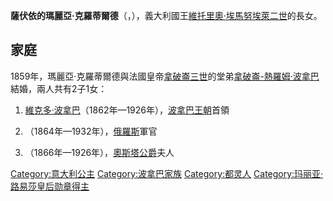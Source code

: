{{Unreferenced|time=2020-09-03T01:30:24+00:00}}
{{Infobox royalty
| name        = 瑪麗亞·克羅蒂爾德
| image       = Maria Clotilde di Savoia.jpg
| birth_date  = {{Birth date|1843|03|02|df=y}}
| birth_place = {{flag|Kingdom of Sardinia}}[[都靈王宮|杜林王宮]]
| death_date  = {{Death date and age|1911|06|25|1843|03|02|df=y}}
| death_place = {{flag|Kingdom of Italy}}[[蒙卡列里城堡|蒙卡列里城堡]]
| spouse      = {{marriage|[[拿破崙-熱羅姆·波拿巴|拿破崙-熱羅姆·波拿巴]]|1859|1891|end=夫逝}}
| issue       = [[拿破崙五世|維克多·波拿巴]]<br>[[路易·波拿巴_(1864-1932)|路易·波拿巴]]<br>[[瑪麗亞·萊蒂西亞·波拿巴|瑪麗亞·萊蒂西亞·波拿巴]]
| full name   = Ludovica Teresa Maria Clotilde
| house       = [[薩伏依王朝|薩伏依王朝]]
| father      = [[維托里奧·埃馬努埃萊二世|維托里奧·埃馬努埃萊二世]]
| mother      = [[阿德萊德_(奧地利女大公)|奧地利的阿德萊德]]
}}
'''薩伏依的瑪麗亞·克羅蒂爾德'''（{{lang-it|Maria Clotilde di Savoia}}，{{bd|1843年|3月2日|1911年|6月25日}}），義大利國王[[維托里奧·埃馬努埃萊二世|維托里奧·埃馬努埃萊二世]]的長女。

== 家庭 ==
1859年，瑪麗亞·克羅蒂爾德與法國皇帝[[拿破崙三世|拿破崙三世]]的堂弟[[拿破崙-熱羅姆·波拿巴|拿破崙-熱羅姆·波拿巴]]結婚，兩人共有2子1女：
# [[拿破崙五世|維克多·波拿巴]]（1862年—1926年），[[波拿巴王朝|波拿巴王朝]]首領
# {{le|路易·波拿巴 (1864-1932)|Louis Bonaparte (1864–1932)|路易·波拿巴}}（1864年—1932年），[[俄羅斯帝國|俄羅斯]]軍官
# {{le|瑪麗亞·萊蒂西亞·波拿巴|Maria Letizia Bonaparte, Duchess of Aosta}}（1866年—1926年），[[阿瑪迪奧一世_(西班牙)|奧斯塔公爵]]夫人

{{DEFAULTSORT:Savoia, Maria Clotilde}}
[[Category:意大利公主|Category:意大利公主]]
[[Category:波拿巴家族|Category:波拿巴家族]]
[[Category:都灵人|Category:都灵人]]
[[Category:玛丽亚·路易莎皇后勋章得主|Category:玛丽亚·路易莎皇后勋章得主]]
